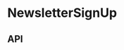 
# NewsletterSignUp

<Meta title="Compositions/NewsletterSignUp" component={NewsletterSignUp} />

<Canvas>
  <Story name="Base component">
    <Podium horizontalPadding="small" verticalPadding="small">
      <NotificationContextProvider>
        <div style={{position: 'relative'}}>
          <NotificationModal
            backgroundColor="#d5d5cc"
            notificationMessage={NotificationModalFixture.notificationMessage}
          />
          <NewsletterSignUp
            consentErrorMsg={NewsletterSignUpFixture.consentErrorMsg}
            errorMessage={NewsletterSignUpFixture.errorMessage}
            onClick={newsletterSignUpOnClick}
            showTermsConditionsTextBox={knobs.boolean('showTermsConditionsTextBox', true, 'Presentation')}
            subscriptionMessage={NewsletterSignUpFixture.subscriptionMessage}
            termsAndCondition={NewsletterSignUpFixture.termsAndCondition}
            termsMessage={NewsletterSignUpFixture.termsMessage}
            theme={knobs.select('theme', ['dark', 'light'], 'dark', 'Presentation')}
          />
        </div>
      </NotificationContextProvider>
    </Podium>
  </Story>
</Canvas>

## API

<ArgsTable of={NewsletterSignUp} />
